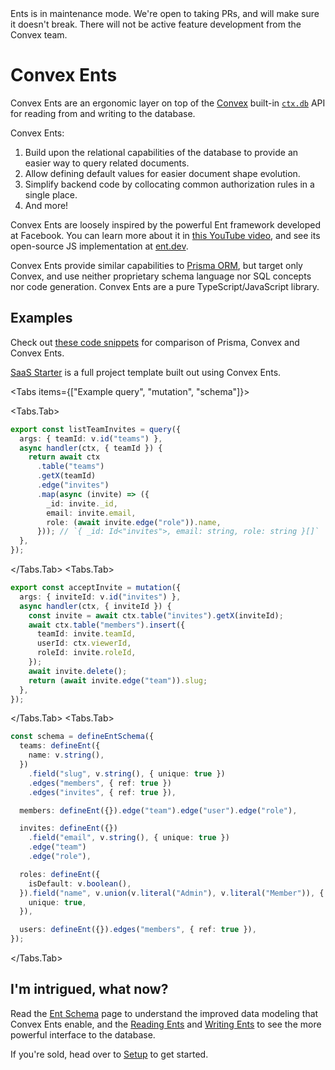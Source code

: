 
<Callout type="info" emoji="!">
  Ents is in maintenance mode. We're open to taking PRs, and will make sure it
  doesn't break. There will not be active feature development from the Convex
  team.
</Callout>

# Convex Ents

Convex Ents are an ergonomic layer on top of the [Convex](https://convex.dev)
built-in [`ctx.db`](https://docs.convex.dev/database) API for reading from and
writing to the database.

Convex Ents:

1. Build upon the relational capabilities of the database to provide an easier
   way to query related documents.
2. Allow defining default values for easier document shape evolution.
3. Simplify backend code by collocating common authorization rules in a single
   place.
4. And more!

Convex Ents are loosely inspired by the powerful Ent framework developed at
Facebook. You can learn more about it in
[this YouTube video](https://www.youtube.com/watch?v=nKp_LUFk8EU), and see its
open-source JS implementation at [ent.dev](https://ent.dev/).

Convex Ents provide similar capabilities to
[Prisma ORM](https://www.prisma.io/client), but target only Convex, and use
neither proprietary schema language nor SQL concepts nor code generation. Convex
Ents are a pure TypeScript/JavaScript library.

## Examples

Check out [these code snippets](https://labs.convex.dev/convex-vs-prisma) for
comparison of Prisma, Convex and Convex Ents.

[SaaS Starter](https://github.com/xixixao/saas-starter) is a full project
template built out using Convex Ents.

<Tabs items={["Example query", "mutation", "schema"]}>

<Tabs.Tab>

```ts filename="convex/teams.ts"
export const listTeamInvites = query({
  args: { teamId: v.id("teams") },
  async handler(ctx, { teamId }) {
    return await ctx
      .table("teams")
      .getX(teamId)
      .edge("invites")
      .map(async (invite) => ({
        _id: invite._id,
        email: invite.email,
        role: (await invite.edge("role")).name,
      })); // `{ _id: Id<"invites">, email: string, role: string }[]`
  },
});
```

</Tabs.Tab>
<Tabs.Tab>

```ts filename="convex/teams.ts"
export const acceptInvite = mutation({
  args: { inviteId: v.id("invites") },
  async handler(ctx, { inviteId }) {
    const invite = await ctx.table("invites").getX(inviteId);
    await ctx.table("members").insert({
      teamId: invite.teamId,
      userId: ctx.viewerId,
      roleId: invite.roleId,
    });
    await invite.delete();
    return (await invite.edge("team")).slug;
  },
});
```

</Tabs.Tab>
<Tabs.Tab>

```ts filename="convex/schema.ts"
const schema = defineEntSchema({
  teams: defineEnt({
    name: v.string(),
  })
    .field("slug", v.string(), { unique: true })
    .edges("members", { ref: true })
    .edges("invites", { ref: true }),

  members: defineEnt({}).edge("team").edge("user").edge("role"),

  invites: defineEnt({})
    .field("email", v.string(), { unique: true })
    .edge("team")
    .edge("role"),

  roles: defineEnt({
    isDefault: v.boolean(),
  }).field("name", v.union(v.literal("Admin"), v.literal("Member")), {
    unique: true,
  }),

  users: defineEnt({}).edges("members", { ref: true }),
});
```

</Tabs.Tab>
</Tabs>

## I'm intrigued, what now?

Read the [Ent Schema](/schema) page to understand the improved data modeling
that Convex Ents enable, and the [Reading Ents](/read) and
[Writing Ents](/write) to see the more powerful interface to the database.

If you're sold, head over to [Setup](/setup) to get started.
